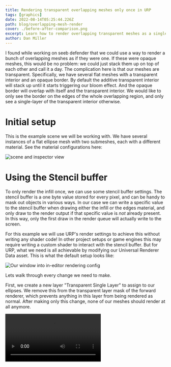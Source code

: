 ```yaml
---
title: Rendering transparent overlapping meshes only once in URP
tags: [graphics]
date: 2022-08-14T05:25:44.226Z
path: blog/overlapping-mesh-render
cover: ./before-after-comparison.png
excerpt: Learn how to render overlapping transparent meshes as a single superset polygon, using stencil buffer settings in Unity URP
author: Dan Miller
---
```


I found while working on seeb defender that we could use a way to render a bunch of overlapping meshes as if they were one. If these were opaque meshes, this would be no problem: we could just stack them up on top of each other and call it a day. The complication here is that our meshes are transparent. Specifically, we have several flat meshes with a transparent interior and an opaque border. By default the additive transparent interior will stack up until it starts triggering our bloom effect. And the opaque border will overlap with itself and the transparent interior. We would like to only see the border on the edges of the whole overlapping region, and only see a single-layer of the transparent interior otherwise.

# Initial setup

This is the example scene we will be working with. We have several instances of a flat ellipse mesh with two submeshes, each with a different material. See the material configurations here:

![scene and inspector view](./initial-setup.png)

# Using the Stencil buffer

To only render the infill once, we can use some stencil buffer settings. The stencil buffer is a one byte value stored for every pixel, and can be handy to mask out objects in various ways. In our case we can write a specific value to the stencil buffer when drawing either the infill or the edges material, and only draw to the render output if that specific value is <i>not</i> already present. In this way, only the first draw in the render queue will actually write to the screen.

For this example we will use URP's render settings to achieve this without writing any shader code! In other project setups or game engines this may require writing a custom shader to interact with the stencil buffer. But for URP, what we need is all achievable by modifying our Universal Renderer Data asset. This is what the default setup looks like:

![Our window into in-editor rendering config](./initial_render_settings.png)

Lets walk through every change we need to make.

First, we create a new layer "Transparent Single Layer" to assign to our ellipses. We remove this from the transparent layer mask of the forward renderer, which prevents anything in this layer from being rendered as normal. After making only this change, none of our meshes should render at all anymore.

<Video src="./turn_off_mask.mp4" caption="Excluding the Transparent Single Layer causes it to no longer render" />

Next, we add a new render feature (Render Objects) and name it "Single Layer Transparent". We set the layer mask to only our previously excluded "Single-Layer transparent" layer, so that this feature will only render our target meshes. In addition, we put it in the Transparent queue and hook it to the BeforeRenderingTransparents event so it renders along with all other transparent objects. At this point our meshes are visible again! Although they look exactly as before, now we will be able to control their render settings directly.

<Video src="./add_render_feature.mp4" caption="By adding a render feature, we control how a specific layer renders" />

Finally it's Stencil time! We can check the stencil checkbox under overrides on our render objects feature. These overrides configure interaction with the stencil buffer. For every pixel, our selected value will be compared against the stencil buffer, determining if the shader will run on this pixel or not. If the compare function is True the shader has passed the stencil test, otherwise it fails. We also specify how to modify the stencil buffer, based on if we have passed or failed the stencil test! In addition, if the stencil test does not pass then no colors will be rendered to the screen. This is similar to how the depth buffer works, but is indented for customization. For more details on how the stencil buffer works, see the [ShaderLab documentation](https://docs.unity3d.com/Manual/SL-Stencil.html)

![the default stencil overrides](./default_stencil_config.png)

To configure our stencil override, lets pick a value of 1. We could pick any value here, as long as its not 0 (the default value in the stencil buffer). Our pass should write this value to the stencil buffer when it is rendered, and then only render when this value has <i>not</i> already been written. To achieve this, the compare should be Not Equal, on Pass we Replace the stencil buffer with our value of 1. On Fail we Keep whatever is already in the stencil buffer. Lets leave Z-Fail as-is at Keep, in our case we do want to retain depth-ordering.

![By configuring the stencil override, we can render objects in this layer to each pixel exactly once when overlapping](./stencil_buffer_setup.png)

In pseudocode, this is more or less what's going on with this configuration:

```CSharp
if(stencil[pixelCoord] != 3){
  color[pixelCoord] = BlendMaterialIntoColor(color[pixelCoord]);
  stencil[pixelCoord] = 3;
}
```

And we're done! Or are we? With this configuration applied to our overlapping meshes it is true they are only rendering once to the screen. We can tell because we see no bloom effects kicking in anymore. However we still see some of the edges rendering where we want only the infill to render. This comes down to render order: by default, all meshes are ordered based on distance from the camera. We can see camera position affecting our render by moving around in our scene view:

<Video src="./moving_overlaps.mp4" caption="The meshes default rendering causes them to be ordered differently based on how we look at them" />

This effect is interesting, but it's not what we want. Fortunately there is a way to force materials to be rendered in a different order relative to each other. By modifying the Priority on our edges material we can tell the render pipeline to render our edges after rendering the infill, so they will only render on pixels which the infill did not render onto already.

<Video src="./set_material_priority.mp4" caption="By adjusting the material property of the edge, we can cause it to render and check the stencil buffer after the infill material renders" />

with a priority of 1, we complete the effect!

### In Game example

This is an animated example of what this technique was used for in seeb defender. The overlapping meshes are used to indicate the total range of each plant defense tower. Each plant has multiple weapons, each with their own unique range. Rendering all of these ranges on their own can quickly become very visually noisy, rendering them as if they were one range makes the net threat range of the tower much easier to parse.

The left side of this animation is what the ranges looked like before this technique, rendering the whole 3D range of every weapon. These 3D ranges would test the depth buffer, and render as a different color when they are close to another surface. This would help highlight the threat range of the towers, but also can be quite distracting when they overlap with each other significantly.

<Video src="./range-anim.mp4" caption="Animation comparing previous results to new improved results" />

